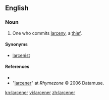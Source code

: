 ==English==

===Noun===
{{en-noun}}

#One who commits [[larceny]], a [[thief]].

====Synonyms====
*[[larcenist]]

====References====
*{{R:Dictionary.com}}
*"[http://www.rhymezone.com/r/rhyme.cgi?Word=larcener larcener]" at ''Rhymezone'' © 2006 Datamuse.

[[kn:larcener]]
[[vi:larcener]]
[[zh:larcener]]